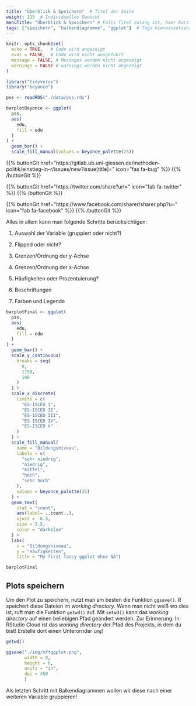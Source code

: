 ```yaml
---
title: "Überblick & Speichern"  # Titel der Seite
weight: 115  # Individuelles Gewicht 
menuTitle: "Überblick & Speichern" # Falls Titel zulang ist, hier Kurztitel
tags: ["speichern", "balkendiagramme", "ggplot"]  # Tags hiereinsetzen; Kurzwort, was auf der Seite passsiert
---
```


```r
knitr::opts_chunk$set(
  echo = TRUE,   # Code wird angezeigt
  eval = FALSE,  # Code wird nicht ausgeführt
  message = FALSE, # Messages werden nicht angezeigt
  warnings = FALSE # warnings werden nicht angezeigt
)

library("tidyverse")
library("beyonce")

pss <- readRDS("./data/pss.rds")

barplotBeyonce <- ggplot(
  pss, 
  aes(
    edu, 
    fill = edu
  )
) +
  geom_bar() +
  scale_fill_manual(values = beyonce_palette(25))
```

{{% buttonGit href=\"https\:\/\/gitlab.ub.uni-giessen.de\/methoden-politik\/einstieg-in-r\/issues\/new?issue[title]=\" icon=\"fas fa-bug\" %}} {{% /buttonGit %}} 

{{% buttonGit href=\"https\:\/\/twitter.com\/share?url=\" icon=\"fab fa-twitter\" %}} {{% /buttonGit %}}

{{% buttonGit href=\"https\:\/\/www.facebook.com\/sharer\/sharer.php?u=\" icon=\"fab fa-facebook\" %}} {{% /buttonGit %}}

Alles in allem kann man folgende Schritte berücksichtigen:

1. Auswahl der Variable (gruppiert oder nicht?)

2. Flipped oder nicht?

3. Grenzen/Ordnung der y-Achse

4. Grenzen/Ordnung der x-Achse

5. Häufigkeiten oder Prozentuierung?

6. Beschriftungen

7. Farben und Legende

```r
barplotFinal <- ggplot(
  pss, 
  aes(
    edu, 
    fill = edu
  )
) +
  geom_bar() + 
  scale_y_continuous(
    breaks = seq(
      0, 
      1750,
      100
    )
  ) +
  scale_x_discrete(
    limits = c(
      "ES-ISCED I", 
      "ES-ISCED II",
      "ES-ISCED III",
      "ES-ISCED IV",
      "ES-ISCED V"
    )
  ) + 
  scale_fill_manual(
    name = "Bildungsniveau",
    labels = c(
      "sehr niedrig", 
      "niedrig",
      "mittel",
      "hoch",
      "sehr hoch"
    ),
    values = beyonce_palette(25)
  ) +
  geom_text( 
    stat = "count", 
    aes(label= ..count..), 
    vjust = -0.5, 
    size = 3.5,
    color = "darkblue"
  ) +
  labs(
    x = "Bildungsniveau", 
    y = "Häufigkeiten", 
    title = "My first fancy ggplot ohne NA")

barplotFinal
```

## Plots speichern

Um den Plot zu speichern, nutzt man am besten die Funktion `ggsave()`. R speichert diese Dateien im *working directory*. Wenn man nicht weiß wo dies ist, ruft man die Funktion `getwd()` auf. Mit `setwd()` kann das *working directory* auf einen beliebigen Pfad geändert werden. Zur Erinnerung: In RStudio Cloud ist das *working directory* der Pfad des Projekts, in dem du bist! Erstelle dort einen Unterornder `img`!

```r
getwd()

ggsave("./img/mffggplot.png",  
       width = 8,        
       height = 6,
       units = "in",     
       dpi = 450
       )        
```

Als letzten Schritt mit Balkendiagrammen wollen wir diese nach einer weiteren Variable gruppieren!

